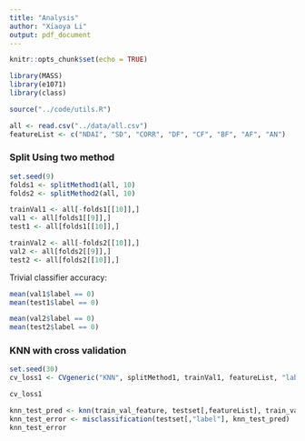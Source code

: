 ```yaml
---
title: "Analysis"
author: "Xiaoya Li"
output: pdf_document
---
```


```r
knitr::opts_chunk$set(echo = TRUE)
```

```r
library(MASS)
library(e1071)
library(class)

source("../code/utils.R")

```

```r
all <- read.csv("../data/all.csv")
featureList <- c("NDAI", "SD", "CORR", "DF", "CF", "BF", "AF", "AN")
```


### Split Using two method

```r
set.seed(9)
folds1 <- splitMethod1(all, 10)
folds2 <- splitMethod2(all, 10)

trainVal1 <- all[-folds1[[10]],]
val1 <- all[folds1[[9]],]
test1 <- all[folds1[[10]],]

trainVal2 <- all[-folds2[[10]],]
val2 <- all[folds2[[9]],]
test2 <- all[folds2[[10]],]
```

Trivial classifier accuracy:

```r
mean(val1$label == 0)
mean(test1$label == 0)

mean(val2$label == 0)
mean(test2$label == 0)
```

### KNN with cross validation

```r
set.seed(30)
cv_loss1 <- CVgeneric("KNN", splitMethod1, trainVal1, featureList, "label", 5, misclassification)
```

```r
cv_loss1
```

```r
knn_test_pred <- knn(train_val_feature, testset[,featureList], train_val_label, 5)
knn_test_error <- misclassification(testset[,"label"], knn_test_pred)
knn_test_error
```











